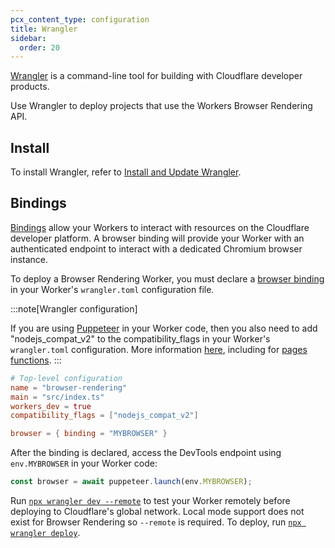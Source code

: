 ```yaml
---
pcx_content_type: configuration
title: Wrangler
sidebar:
  order: 20
---
```


[Wrangler](/workers/wrangler/) is a command-line tool for building with Cloudflare developer products.

Use Wrangler to deploy projects that use the Workers Browser Rendering API.

## Install

To install Wrangler, refer to [Install and Update Wrangler](/workers/wrangler/install-and-update/).

## Bindings

[Bindings](/workers/runtime-apis/bindings/) allow your Workers to interact with resources on the Cloudflare developer platform. A browser binding will provide your Worker with an authenticated endpoint to interact with a dedicated Chromium browser instance.

To deploy a Browser Rendering Worker, you must declare a [browser binding](/workers/runtime-apis/bindings/) in your Worker's `wrangler.toml` configuration file.

:::note[Wrangler configuration]

If you are using [Puppeteer](/browser-rendering/platform/puppeteer/) in your Worker code, then you also need to add "nodejs_compat_v2" to the compatibility_flags in your Worker's `wrangler.toml` configuration. More information [here](/workers/runtime-apis/nodejs/#enable-nodejs-with-workers), including for [pages functions](/workers/runtime-apis/nodejs/#enable-nodejs-with-pages-functions).
:::


<WranglerConfig>

```toml
# Top-level configuration
name = "browser-rendering"
main = "src/index.ts"
workers_dev = true
compatibility_flags = ["nodejs_compat_v2"]

browser = { binding = "MYBROWSER" }
```

</WranglerConfig>

After the binding is declared, access the DevTools endpoint using `env.MYBROWSER` in your Worker code:

```javascript
const browser = await puppeteer.launch(env.MYBROWSER);
```

Run [`npx wrangler dev --remote`](/workers/wrangler/commands/#dev) to test your Worker remotely before deploying to Cloudflare's global network. Local mode support does not exist for Browser Rendering so `--remote` is required. To deploy, run [`npx wrangler deploy`](/workers/wrangler/commands/#deploy).
